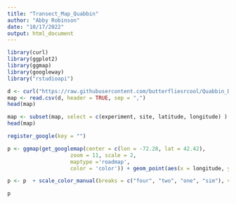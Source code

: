 ```yaml
---
title: "Transect_Map_Quabbin"
author: "Abby Robinson"
date: "10/17/2022"
output: html_document
---
```

```r
library(curl)
library(ggplot2)
library(ggmap)
library(googleway)
library("rstudioapi")
```

```r
d <- curl("https://raw.githubusercontent.com/butterfliesrcool/Quabbin_Data/main/Quabbin_GIS_Data.csv")
map <- read.csv(d, header = TRUE, sep = ",")
head(map)
```

```r
map <- subset(map, select = c(experiment, site, latitude, longitude) )
head(map)
```

```r
register_google(key = "")
```

```r
p <- ggmap(get_googlemap(center = c(lon = -72.28, lat = 42.42),
                    zoom = 11, scale = 2,
                    maptype ='roadmap',
                    color = 'color')) + geom_point(aes(x = longitude, y = latitude, color = experiment), data = map, size = 3)  +  theme(legend.position="right") + xlab("Longitude") + ylab("Latitude") + labs(color = "Experiment Type") 

p <- p  + scale_color_manual(breaks = c("four", "two", "one", "sim"), values = c("darkblue", "darkorchid3", "darkred", "darkorange"), labels = c("Four-Week Delay", "Two-Week Delay", "One-Week Delay", "Simultaneous"))

p
```

                         